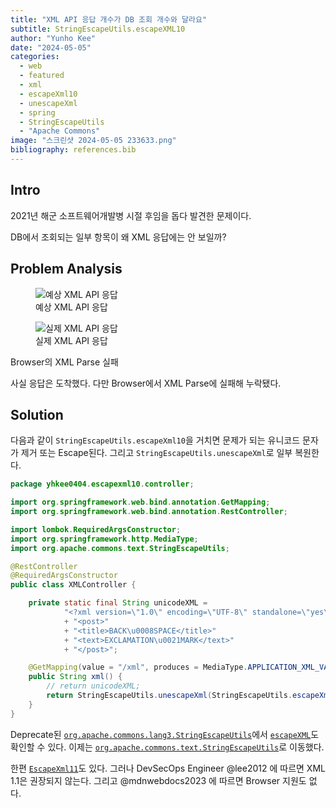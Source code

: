 ```yaml
---
title: "XML API 응답 개수가 DB 조회 개수와 달라요"
subtitle: StringEscapeUtils.escapeXML10
author: "Yunho Kee"
date: "2024-05-05"
categories:
  - web
  - featured
  - xml
  - escapeXml10
  - unescapeXml
  - spring
  - StringEscapeUtils
  - "Apache Commons"
image: "스크린샷 2024-05-05 233633.png"
bibliography: references.bib
---
```


## Intro 

2021년 해군 소프트웨어개발병 시절 후임을 돕다 발견한 문제이다.

DB에서 조회되는 일부 항목이 왜 XML 응답에는 안 보일까?

## Problem Analysis

::: {#fig-escape-xml10 layout-ncol=2}
![예상 XML API 응답](스크린샷 2024-05-05 233811.png){group="escape-xml10" fig-alt="A screenshot of the expected xml api response."}

![실제 XML API 응답](스크린샷 2024-05-05 233633.png){group="escape-xml10" fig-alt="A screenshot of the real xml api response."}

Browser의 XML Parse 실패
:::

사실 응답은 도착했다. 다만 Browser에서 XML Parse에 실패해 누락됐다.

## Solution

다음과 같이 `StringEscapeUtils.escapeXml10`을 거치면 문제가 되는 유니코드 문자가 제거 또는 Escape된다. 그리고 `StringEscapeUtils.unescapeXml`로 일부 복원한다. 

```java
package yhkee0404.escapexml10.controller;

import org.springframework.web.bind.annotation.GetMapping;
import org.springframework.web.bind.annotation.RestController;

import lombok.RequiredArgsConstructor;
import org.springframework.http.MediaType;
import org.apache.commons.text.StringEscapeUtils;

@RestController
@RequiredArgsConstructor
public class XMLController {

    private static final String unicodeXML = 
			"<?xml version=\"1.0\" encoding=\"UTF-8\" standalone=\"yes\"?>"
			+ "<post>"
			+ "<title>BACK\u0008SPACE</title>"
			+ "<text>EXCLAMATION\u0021MARK</text>"
			+ "</post>";

    @GetMapping(value = "/xml", produces = MediaType.APPLICATION_XML_VALUE)
    public String xml() {
        // return unicodeXML;
        return StringEscapeUtils.unescapeXml(StringEscapeUtils.escapeXml10(unicodeXML));
    }
}
```

Deprecate된 [`org.apache.commons.lang3.StringEscapeUtils`](https://commons.apache.org/proper/commons-lang/javadocs/api-release/org/apache/commons/lang3/StringEscapeUtils.html#escapeXml10-java.lang.String-)에서 [`escapeXML`](https://commons.apache.org/proper/commons-lang/javadocs/api-release/src-html/org/apache/commons/lang3/StringEscapeUtils.html#line.111)도 확인할 수 있다. 이제는 [`org.apache.commons.text.StringEscapeUtils`](https://commons.apache.org/proper/commons-text/javadocs/api-release/org/apache/commons/text/StringEscapeUtils.html#escapeXml10-java.lang.String-)로 이동했다.

한편 [`EscapeXml11`](https://commons.apache.org/proper/commons-text/javadocs/api-release/src-html/org/apache/commons/text/StringEscapeUtils.html#line.168)도 있다. 그러나 DevSecOps Engineer @lee2012 에 따르면 XML 1.1은 권장되지 않는다. 그리고 @mdnwebdocs2023 에 따르면 Browser 지원도 없다.